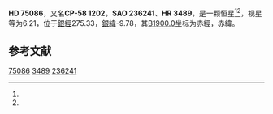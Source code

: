 {{Starbox begin
| name = HD 75086
}}
{{Starbox observe
| epoch = [[J2000.0|J2000.0]]
| constell = {{星座名待查}}<ref name=SIMBAD>{{cite web
 | url=http://simbad.u-strasbg.fr/simbad/sim-id?Ident=HR+3489
 | title =Pulsating variable Star
 | publisher=Centre de Données astronomiques de Strasbourg
 | work=SIMBAD
 | accessdate=2012-07-13}}</ref><ref name=DATA>{{cite web
 | url=http://vizier.u-strasbg.fr/viz-bin/VizieR-5?-out.add=.&-source=5050&-corr=PK=HR&-out.max=9999&HR=3489
 | title=VizieR Detailed Page
 | accessdate=2012-07-13
 | archive-date=2016-03-05
 | archive-url=https://web.archive.org/web/20160305030949/http://vizier.u-strasbg.fr/viz-bin/VizieR-5?-out.add=.&-source=5050&-corr=PK=HR&-out.max=9999&HR=3489
 | dead-url=no
 }}</ref>
| 星官 = 
| ra = {{RA|8|45|5.3}}<ref name=SIMBAD /><ref name=DATA />
| dec = {{DEC|-58|43|30}}<ref name=SIMBAD /><ref name=DATA />
| appmag_v = 6.21<ref name=SIMBAD /><ref name=DATA />
}}
{{Starbox character
| class = B7III<ref name=SIMBAD /><ref name=DATA />
| b-v = -0.09<ref name=SIMBAD /><ref name=DATA />
| u-b = -0.47<ref name=SIMBAD /><ref name=DATA />
| r-i = <ref name=SIMBAD /><ref name=DATA />
| variable = 
}}
{{Starbox astrometry
| radial_v = -0.47
| prop_mo_ra = 28
| parallax = 0.006
| p_error =
}}
{{Starbox catalog
| names =CP-58 1202，[[SAO星表|SAO]] 236241，[[HD星表|HD]] 75086，[[HR星表|HR]] 3489}}
{{Starbox reference |Simbad=HR+3489}}
{{Starbox end}}

'''HD 75086'''，又名'''CP-58 1202'''，'''SAO 236241'''、'''HR 3489'''，是一颗恒星<ref name=SIMBAD /><ref name=DATA />，视星等为6.21，位于[[銀道座標系|銀經]]275.33，[[銀道座標系|銀緯]]-9.78，其[[B1900.0|B1900.0]]坐标为赤經{{RA|8|42|43.3}}，赤緯{{DEC|-58|-9.78|33}}。

== 参考文献 ==
{{reflist}}

{{star-stub}}

[[Category:HD和HDE天體|75086]]
[[Category:HR天體|3489]]
[[Category:SAO天體|236241]]